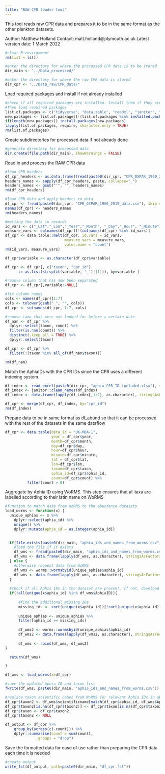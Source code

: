 ```yaml
---
title: "RAW CPR loader tool"
---
```


This tool reads raw CPR data and prepares it to be in the same format as the other plankton datasets.

Author: Matthew Holland
Contact: matt.holland@plymouth.ac.uk
Latest version date: 1 March 2022
```r
#clear R environment
rm(list = ls()) 

#enter the directory for where the processed CPR data is to be stored
dir_main <- "../Data_processed/"

#enter the directory for where the raw CPR data is stored
dir_cpr <- "../Data_raw/CPR_data/"
```
Load required packages and install if not already installed
```r
#check if all required packages are installed. Install them if they are not present. 
#Then load required packages
list.of.packages <- c("tidyverse", "data.table", "readxl", "janitor", "fst", "worms")
new.packages <- list.of.packages[!(list.of.packages %in% installed.packages()[,"Package"])]
if(length(new.packages)) install.packages(new.packages)
lapply(list.of.packages, require, character.only = TRUE)
rm(list.of.packages)
```
Create subdirectories for processed data if not already done
```r
#generate directory for processed data
dir.create(file.path(dir_main), showWarnings = FALSE)
```
Read in and process the RAW CPR data
```r
#load CPR headers
df_cpr_headers <- as.data.frame(fread(paste0(dir_cpr, "CPR_OSPAR_1960_2019_data.csv"), nrow=2, header=FALSE))
headers_names <- sapply(df_cpr_headers, paste, collapse="_")
headers_names <- gsub("'", "", headers_names)
rm(df_cpr_headers)

#load CPR data and apply headers to data
df_cpr <- fread(paste0(dir_cpr, "CPR_OSPAR_1960_2019_data.csv"), skip = 2, header=FALSE)
names(df_cpr) <- headers_names
rm(headers_names)

#melting the data in records
id_vars <- c("_Lat","_Lon","_Year","_Month", "_Day","_Hour", "_Minute")
measure_vars <- colnames(df_cpr)[!(colnames(df_cpr) %in% id_vars)]
df_cpr <- data.table::melt(df_cpr, id.vars = id_vars,
                           measure.vars = measure_vars,
                           value.name = "count")
rm(id_vars, measure_vars)

df_cpr$variable <- as.character(df_cpr$variable)

df_cpr <- df_cpr[, c("taxon", "cpr_id") 
      := as.list(strsplit(variable, "_")[[1]]), by=variable ]

#remove column that has now been separated
df_cpr <- df_cpr[,variable:=NULL]

#fix column names
cols <- names(df_cpr)[1:7]
cols <- tolower(gsub("_", "", cols))
df_cpr <- setnames(df_cpr, 1:7, cols)

#remove taxa that were not looked for before a certain date
df_nan <- df_cpr %>%
  dplyr::select(taxon, count) %>%
  filter(is.nan(count)) %>%
  distinct(.keep_all = TRUE) %>%
  dplyr::select(taxon)

df_cpr <- df_cpr %>%
  filter(!(taxon %in% all_of(df_nan$taxon)))

rm(df_nan)
```
Match the AphiaIDs with the CPR IDs since the CPR uses a different indexing system.
```r
df_index <- read_excel(paste0(dir_cpr, "aphia_CPR_ID_included.xlsx"), sheet = "Sheet1")
df_index <- janitor::clean_names(df_index)
df_index <- data.frame(lapply(df_index[,1:2], as.character), stringsAsFactors=FALSE)

df_cpr <- merge(df_cpr, df_index, by="cpr_id")
rm(df_index)
```
Prepare data to be in same format as df_abund so that it can be processed with the rest of the datasets in the same dataflow
```r
df_cpr <- data.table(data_id = "UK-MBA-1", 
                     year = df_cpr$year, 
                     month=df_cpr$month, 
                     day=df_cpr$day,
                     hour=df_cpr$hour, 
                     minute=df_cpr$minute,
                     lat = df_cpr$lat,
                     lon=df_cpr$lon,
                     taxon=df_cpr$taxon,
                     aphia_id=df_cpr$aphia_id,
                     count=df_cpr$count) %>%
          filter(count > 0)
```
Aggregate by Aphia ID using WoRMS. This step ensures that all taxa are labelled according to their latin name on WoRMS
```r
#function to match data from WoRMS to the abundance datasets
load_worms <- function(x) {
  unique_aphias <- x %>%
    dplyr::select(aphia_id) %>%
    unique() %>%
    dplyr::mutate(aphia_id = as.integer(aphia_id))

  
  if(file.exists(paste0(dir_main, "aphia_ids_and_names_from_worms.csv"))){
    #load the file if it exists
    df_wms <- fread(paste0(dir_main, "aphia_ids_and_names_from_worms.csv"))
    df_wms <- data.frame(lapply(df_wms, as.character), stringsAsFactors=FALSE)
  } else {
    #otherwise request data from WoRMS
    df_wms <- worms::wormsbyid(unique_aphias$aphia_id)
    df_wms <- data.frame(lapply(df_wms, as.character), stringsAsFactors=FALSE)
  }
  
  #check if all Aphia IDs in the dataset are present. If not, download the data again to update it.
  if(!all(unique(x$aphia_id) %in% df_wms$AphiaID)){
      
      #find the additional missing IDs
      missing_ids <- sort(unique(x$aphia_id))[!sort(unique(x$aphia_id)) %in% df_wms$AphiaID]
      
      unique_aphias <- unique_aphias %>%
      filter(aphia_id == missing_ids)
     
      df_wms2 <- worms::wormsbyid(unique_aphias$aphia_id)
      df_wms2 <- data.frame(lapply(df_wms2, as.character), stringsAsFactors=FALSE)
  
      df_wms <- rbind(df_wms, df_wms2)
}

  return(df_wms)

}

df_wms <- load_worms(x=df_cpr)

#save the updated Aphia ID and taxon list
fwrite(df_wms, paste0(dir_main, "aphia_ids_and_names_from_worms.csv"))

#replace taxon scientific names from WoRMS for relevant Aphia IDs in abundance data and sum per sample
df_cpr$taxon2 <- df_wms$scientificname[match(df_cpr$aphia_id, df_wms$AphiaID)]
df_cpr$taxon2[is.na(df_cpr$taxon2)] <- df_cpr$taxon[is.na(df_cpr$taxon2)]
df_cpr$taxon <- df_cpr$taxon2
df_cpr$taxon2 <- NULL

df_output <- df_cpr %>%
    group_by(across(c(-count))) %>%
    dplyr::summarise(count = sum(count),
              .groups = "drop")
```
Save the formatted data for ease of use rather than preparing the CPR data each time it is needed
```r
#create output
write_fst(df_output, path=paste0(dir_main, "df_cpr.fst"))
```





